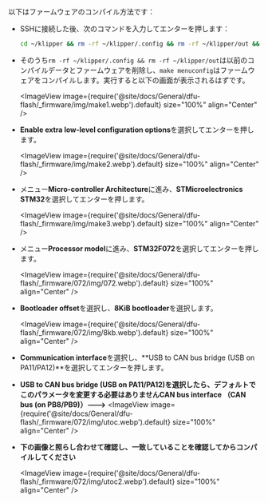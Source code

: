 以下はファームウェアのコンパイル方法です：
* SSHに接続した後、次のコマンドを入力してエンターを押します：

    ```bash
    cd ~/klipper && rm -rf ~/klipper/.config && rm -rf ~/klipper/out && make menuconfig
    ```

* そのうち`rm -rf ~/klipper/.config && rm -rf ~/klipper/out`は以前のコンパイルデータとファームウェアを削除し、`make menuconfig`はファームウェアをコンパイルします。実行すると以下の画面が表示されるはずです。

    <ImageView image={require('@site/docs/General/dfu-flash/_firmware/img/make1.webp').default} size="100%" align="Center" />

* **Enable extra low-level configuration options**を選択してエンターを押します。

    <ImageView image={require('@site/docs/General/dfu-flash/_firmware/img/make2.webp').default} size="100%" align="Center" />

* メニュー**Micro-controller Architecture**に進み、**STMicroelectronics STM32**を選択してエンターを押します。

    <ImageView image={require('@site/docs/General/dfu-flash/_firmware/img/make3.webp').default} size="100%" align="Center" />

* メニュー**Processor model**に進み、**STM32F072**を選択してエンターを押します。

    <ImageView image={require('@site/docs/General/dfu-flash/_firmware/072/img/072.webp').default} size="100%" align="Center" />

* **Bootloader offset**を選択し、**8KiB bootloader**を選択します。

    <ImageView image={require('@site/docs/General/dfu-flash/_firmware/072/img/8kb.webp').default} size="100%" align="Center" />

* **Communication interface**を選択し、**USB to CAN bus bridge (USB on PA11/PA12)**を選択してエンターを押します。
* **USB to CAN bus bridge (USB on PA11/PA12)**を選択したら、デフォルトでこのパラメータを変更する必要はありません**CAN bus interface （CAN bus (on PB8/PB9)）--->**
    <ImageView image={require('@site/docs/General/dfu-flash/_firmware/072/img/utoc.webp').default} size="100%" align="Center" />   

* **下の画像と照らし合わせて確認し、一致していることを確認してからコンパイルしてください**

    <ImageView image={require('@site/docs/General/dfu-flash/_firmware/072/img/utoc2.webp').default} size="100%" align="Center" />
